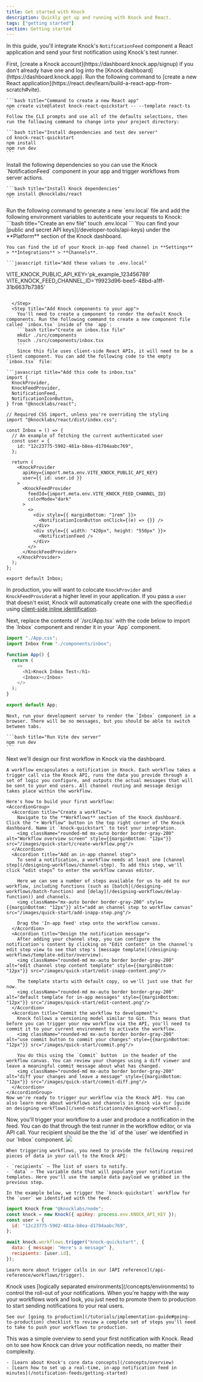 ```yaml
---
title: Get started with Knock
description: Quickly get up and running with Knock and React.
tags: ["getting started"]
section: Getting started
---
```


In this guide, you'll integrate Knock's `NotificationFeed` component a React application and send your first notification using Knock's test runner.

<Steps titleSize="h2">
  <Step title="Create a Knock account">
    First, [create a Knock account](https://dashboard.knock.app/signup) if you don't already have one and log into the [Knock dashboard](https://dashboard.knock.app).
  </Step>
  <Step title="Create a new React application">
    Run the following command to [create a new React application](https://react.dev/learn/build-a-react-app-from-scratch#vite).

    ```bash title="Command to create a new React app"
    npm create vite@latest knock-react-quickstart -- --template react-ts
    ```
    Follow the CLI prompts and use all of the defaults selections, then run the following command to change into your project directory:

    ```bash title="Install dependencies and test dev server"
    cd knock-react-quickstart
    npm install
    npm run dev
    ```

  </Step>
  <Step title="Install Knock dependencies">
    Install the following dependencies so you can use the Knock `NotificationFeed` component in your app and trigger workflows from server actions.

    ```bash title="Install Knock dependencies"
    npm install @knocklabs/react
    ```

  </Step>
    <Step title="Set your environment variables">
    Run the following command to generate a new `env.local` file and add the following environment variables to autenticate your requests to Knock:
    ```bash title="Create an env file"
    touch .env.local
    ```
    You can find your [public and secret API keys](/developer-tools/api-keys) under the **Platform** section of the Knock dashboard.

    You can find the id of your Knock in-app feed channel in **Settings** > **Integrations** > **Channels**.

    ```javascript title="Add these values to .env.local"

VITE_KNOCK_PUBLIC_API_KEY='pk_example_123456789'
VITE_KNOCK_FEED_CHANNEL_ID='f9923d96-bee5-48bd-a1ff-31b6637b7385'

````

  </Step>
  <Step title="Add Knock components to your app">
    You'll need to create a component to render the default Knock components. Run the following command to create a new component file called `inbox.tsx` inside of the `app`:
    ```bash title="Create an inbox.tsx file"
    mkdir ./src/components
    touch ./src/components/inbox.tsx
    ```
    Since this file uses client-side React APIs, it will need to be a client component. You can add the following code to the empty `inbox.tsx` file:

```javascript title="Add this code to inbox.tsx"
import {
  KnockProvider,
  KnockFeedProvider,
  NotificationFeed,
  NotificationIconButton,
} from "@knocklabs/react";

// Required CSS import, unless you're overriding the styling
import "@knocklabs/react/dist/index.css";

const Inbox = () => {
  // An example of fetching the current authenticated user
  const user = {
    id: "12c23775-5902-481a-b8ea-d1704aabc769",
  };

  return (
    <KnockProvider
      apiKey={import.meta.env.VITE_KNOCK_PUBLIC_API_KEY}
      user={{ id: user.id }}
    >
      <KnockFeedProvider
        feedId={import.meta.env.VITE_KNOCK_FEED_CHANNEL_ID}
        colorMode="dark"
      >
        <>
          <div style={{ marginBottom: "1rem" }}>
            <NotificationIconButton onClick={(e) => {}} />
          </div>
          <div style={{ width: "420px", height: "550px" }}>
            <NotificationFeed />
          </div>
        </>
      </KnockFeedProvider>
    </KnockProvider>
  );
};

export default Inbox;
````

In production, you will want to colocate `KnockProvider` and `KnockFeedProvider`at a higher level in your application.
If you pass a `user` that doesn't exist, Knock will automatically create one with the specified`id` using [client-side inline identification](/managing-recipients/identifying-recipients#inline-identification).

  </Step>
  <Step title="Render the `Inbox` component">
    Next, replace the contents of `/src/App.tsx` with the code below to import the `Inbox` component and render it in your `App` component.

```javascript title="Render the Inbox component"
import "./App.css";
import Inbox from "./components/inbox";

function App() {
  return (
    <>
      <h1>Knock Inbox Test</h1>
      <Inbox></Inbox>
    </>
  );
}

export default App;
```

    Next, run your development server to render the `Inbox` component in a browser. There will be no messages, but you should be able to switch between tabs.

    ```bash title="Run Vite dev server"
    npm run dev
    ```

  </Step>
  <Step title="Create a workflow in Knock">
    Next we'll design our first workflow in Knock via the dashboard.

    A workflow encapsulates a notification in Knock. Each workflow takes a trigger call via the Knock API, runs the data you provide through a set of logic you configure, and outputs the actual messages that will be sent to your end users. All channel routing and message design takes place within the workflow.

    Here's how to build your first workflow:
    <AccordionGroup>
      <Accordion title="Create a workflow">
        Navigate to the **Workflows** section of the Knock dashboard. Click the "+ Workflow" button in the top right corner of the Knock dashboard. Name it `knock-quickstart` to test your integration.
        <img className="rounded-md mx-auto border border-gray-200" alt="Workflow overview screen" style={{marginBottom: "12px"}} src="/images/quick-start/create-workflow.png"/>
      </Accordion>
      <Accordion title="Add an in-app channel step">
        To send a notification, a workflow needs at least one [channel step](/designing-workflows/channel-step). To add this step, we'll click “edit steps” to enter the workflow canvas editor.

        Here we can see a number of steps available for us to add to our workflow, including functions (such as [batch](/designing-workflows/batch-function) and [delay](/designing-workflows/delay-function)) and channels.
        <img className="mx-auto border border-gray-200" style={{marginBottom: "12px"}} alt="add an channel step to workflow canvas" src="/images/quick-start/add-inapp-step.png"/>

        Drag the 'In-app feed' step onto the workflow canvas.
      </Accordion>
      <Accordion title="Design the notification message">
        After adding your channel step, you can configure the notification's content by clicking on "Edit content" in the channel's edit step view to see that step's [message template](/designing-workflows/template-editor/overview).
        <img className="rounded-md mx-auto border border-gray-200" alt="edit channel step content template" style={{marginBottom: "12px"}} src="/images/quick-start/edit-inapp-content.png"/>

        The template starts with default copy, so we'll just use that for now.
        <img className="rounded-md mx-auto border border-gray-200" alt="default template for in-app messages" style={{marginBottom: "12px"}} src="/images/quick-start/edit-content.png"/>
      </Accordion>
      <Accordion title="Commit the workflow to development">
        Knock follows a versioning model similar to Git. This means that before you can trigger your new workflow via the API, you'll need to commit it to your current environment to activate the workflow.
        <img className="rounded-md mx-auto border border-gray-200" alt="use commit button to commit your changes" style={{marginBottom: "12px"}} src="/images/quick-start/commit.png"/>

        You do this using the `Commit` button  in the header of the workflow canvas. You can review your changes using a diff viewer and leave a meaningful commit message about what has changed.
        <img className="rounded-md mx-auto border border-gray-200" alt="diff your changes and leave a message" style={{marginBottom: "12px"}} src="/images/quick-start/commit-diff.png"/>
      </Accordion>
    </AccordionGroup>
    Now we're ready to trigger our workflow via the Knock API. You can also learn more about workflows and channels in Knock via our [guide on designing workflows](/send-notifications/designing-workflows).

  </Step>
  <Step title="Trigger your workflow">
    Now, you'll trigger your workflow to a user and produce a notification in the feed. You can do that through the test runner in the workflow editor, or via API call. Your recipient should be the the `id` of the `user` we identified in our `Inbox` component. 
    <img className="rounded-md mx-auto border border-gray-200" style={{marginBottom: "12px"}} src="/images/quick-start/run-test.png"/>
    
    When triggering workflows, you need to provide the following required pieces of data in your call to the Knock API:

    - `recipients` – The list of users to notify.
    - `data` – The variable data that will populate your notification templates. Here you'll use the sample data payload we grabbed in the previous step.

    In the example below, we trigger the `knock-quickstart` workflow for the `user` we identified with the feed.

```javascript title="Example server code to trigger workflow"
import Knock from "@knocklabs/node";
const knock = new Knock({ apiKey: process.env.KNOCK_API_KEY });
const user = {
  id: "12c23775-5902-481a-b8ea-d1704aabc769",
};

await knock.workflows.trigger("knock-quickstart", {
  data: { message: "Here's a message" },
  recipients: [user.id],
});
```

    Learn more about trigger calls in our [API reference](/api-reference/workflows/trigger).

  </Step>
  <Step title="Publish to production">
    Knock uses [logically separated environments](/concepts/environments) to control the roll-out of your notifications. When you're happy with the way your workflows work and look, you just need to promote them to production to start sending notifications to your real users.

    See our [going to production](/tutorials/implementation-guide#going-to-production) checklist to review a complete set of steps you'll need to take to push your workflows to production.

  </Step>
  <Step title="Go deeper">
    This was a simple overview to send your first notification with Knock. Read on to see how Knock can drive your notification needs, no matter their complexity.

    - [Learn about Knock's core data concepts](/concepts/overview)
    - [Learn how to set up a real-time, in-app notification feed in minutes](/notification-feeds/getting-started)

  </Step>
</Steps>
